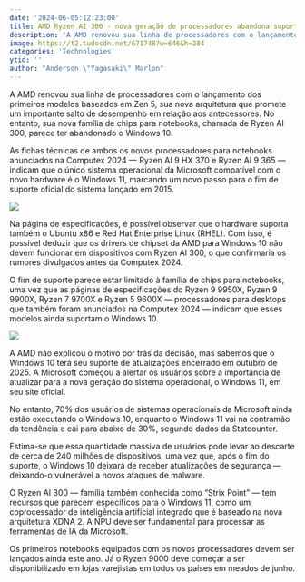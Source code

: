 ```yaml
---
date: '2024-06-05:12:23:00'
title: AMD Ryzen AI 300 - nova geração de processadores abandona suporte para o Windows 10
description: 'A AMD renovou sua linha de processadores com o lançamento dos primeiros modelos baseados em Zen 5, sua nova arquitetura que promete um importante salto de desempenho em relação aos antecessores. No entanto, sua nova família de chips para notebooks, chamada de Ryzen AI 300, parece ter abandonado o Windows 10.'
image: https://t2.tudocdn.net/671748?w=646&h=284
categories: 'Technologies'
ytid: ''
author: "Anderson \"Yagasaki\" Marlon"
---
```


A AMD renovou sua linha de processadores com o lançamento dos primeiros modelos baseados em Zen 5, sua nova arquitetura que promete um importante salto de desempenho em relação aos antecessores. No entanto, sua nova família de chips para notebooks, chamada de Ryzen AI 300, parece ter abandonado o Windows 10.

As fichas técnicas de ambos os novos processadores para notebooks anunciados na Computex 2024 — Ryzen AI 9 HX 370 e Ryzen AI 9 365 — indicam que o único sistema operacional da Microsoft compatível com o novo hardware é o Windows 11, marcando um novo passo para o fim de suporte oficial do sistema lançado em 2015.

![](https://t2.tudocdn.net/714296?w=660&h=373)

Na página de especificações, é possível observar que o hardware suporta também o Ubuntu x86 e Red Hat Enterprise Linux (RHEL). Com isso, é possível deduzir que os drivers de chipset da AMD para Windows 10 não devem funcionar em dispositivos com Ryzen AI 300, o que confirmaria os rumores divulgados antes da Computex 2024.

O fim de suporte parece estar limitado à família de chips para notebooks, uma vez que as páginas de especificações do Ryzen 9 9950X, Ryzen 9 9900X, Ryzen 7 9700X e Ryzen 5 9600X — processadores para desktops que também foram anunciados na Computex 2024 — indicam que esses modelos ainda suportam o Windows 10.

![](https://t2.tudocdn.net/714297?w=660&h=373)

A AMD não explicou o motivo por trás da decisão, mas sabemos que o Windows 10 terá seu suporte de atualizações encerrado em outubro de 2025. A Microsoft começou a alertar os usuários sobre a importância de atualizar para a nova geração do sistema operacional, o Windows 11, em seu site oficial.

No entanto, 70% dos usuários de sistemas operacionais da Microsoft ainda estão executando o Windows 10, enquanto o Windows 11 vai na contramão da tendência e cai para abaixo de 30%, segundo dados da Statcounter.

Estima-se que essa quantidade massiva de usuários pode levar ao descarte de cerca de 240 milhões de dispositivos, uma vez que, após o fim do suporte, o Windows 10 deixará de receber atualizações de segurança — deixando-o vulnerável a novos ataques de malware.

O Ryzen AI 300 — família também conhecida como “Strix Point” — tem recursos que parecem específicos para o Windows 11, como um coprocessador de inteligência artificial integrado que é baseado na nova arquitetura XDNA 2. A NPU deve ser fundamental para processar as ferramentas de IA da Microsoft.

Os primeiros notebooks equipados com os novos processadores devem ser lançados ainda este ano. Já o Ryzen 9000 deve começar a ser disponibilizado em lojas varejistas em todos os países em meados de junho.
